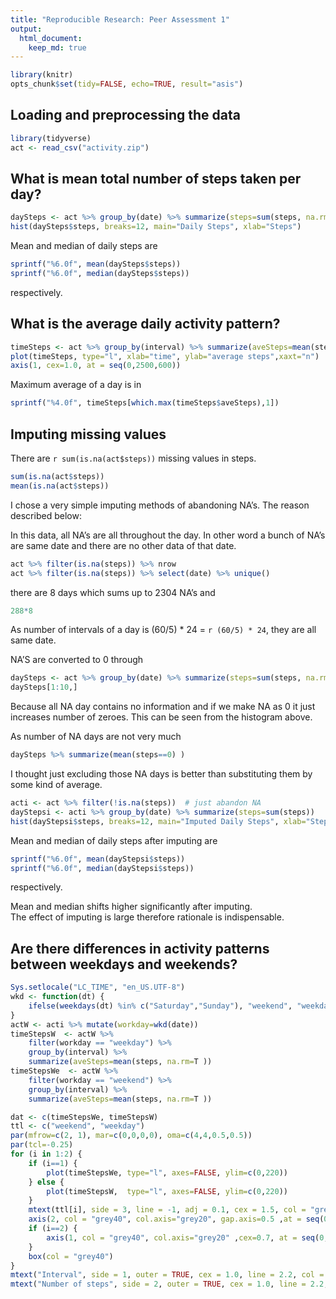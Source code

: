 ```yaml
---
title: "Reproducible Research: Peer Assessment 1"
output: 
  html_document:
    keep_md: true
---
```


```r
library(knitr)
opts_chunk$set(tidy=FALSE, echo=TRUE, result="asis")
```

## Loading and preprocessing the data
```r
library(tidyverse)
act <- read_csv("activity.zip")
```
## What is mean total number of steps taken per day?
```r
daySteps <- act %>% group_by(date) %>% summarize(steps=sum(steps, na.rm=T ))
hist(daySteps$steps, breaks=12, main="Daily Steps", xlab="Steps")
```  

Mean and median of daily steps are

```r
sprintf("%6.0f", mean(daySteps$steps))  
sprintf("%6.0f", median(daySteps$steps))
```
respectively.

## What is the average daily activity pattern?
```r
timeSteps <- act %>% group_by(interval) %>% summarize(aveSteps=mean(steps, na.rm=T ))
plot(timeSteps, type="l", xlab="time", ylab="average steps",xaxt="n")
axis(1, cex=1.0, at = seq(0,2500,600))
```

Maximum average of a day is in 
```r
sprintf("%4.0f", timeSteps[which.max(timeSteps$aveSteps),1])
```

## Imputing missing values

There are `r sum(is.na(act$steps))` missing values in steps.

```r
sum(is.na(act$steps))
mean(is.na(act$steps))
```

I chose a very simple imputing methods of abandoning NA's.
The reason described below:

In this data, all NA's are all throughout the day. In other word a bunch of NA's are same date and there are no other data of that date.

```r
act %>% filter(is.na(steps)) %>% nrow
act %>% filter(is.na(steps)) %>% select(date) %>% unique()
```

there are 8 days which sums up to 2304 NA's and 

```r
288*8
```

As number of intervals of a day is (60/5) * 24 = `r (60/5) * 24`, they are all same date.

NA'S are converted to 0 through
 
```r
daySteps <- act %>% group_by(date) %>% summarize(steps=sum(steps, na.rm=T ))
daySteps[1:10,]
```

Because all NA day contains no information and if we make NA as 0 it just increases number of zeroes. This can be seen from the histogram above.

As number of NA days are not very much

```r
daySteps %>% summarize(mean(steps==0) ) 
```
I thought just excluding those NA days is better than substituting them by some kind of average.

```r
acti <- act %>% filter(!is.na(steps))  # just abandon NA
dayStepsi <- acti %>% group_by(date) %>% summarize(steps=sum(steps))
hist(dayStepsi$steps, breaks=12, main="Imputed Daily Steps", xlab="Steps")

```

Mean and median of daily steps after imputing are

```r
sprintf("%6.0f", mean(dayStepsi$steps))  
sprintf("%6.0f", median(dayStepsi$steps))
```
respectively.

Mean and median shifts higher significantly after imputing.   
The effect of imputing is large therefore rationale is indispensable.

## Are there differences in activity patterns between weekdays and weekends?

```r
Sys.setlocale("LC_TIME", "en_US.UTF-8")
wkd <- function(dt) {
    ifelse(weekdays(dt) %in% c("Saturday","Sunday"), "weekend", "weekday")
}
actW <- acti %>% mutate(workday=wkd(date))
timeStepsW  <- actW %>%
    filter(workday == "weekday") %>%
    group_by(interval) %>%
    summarize(aveSteps=mean(steps, na.rm=T ))
timeStepsWe  <- actW %>%
    filter(workday == "weekend") %>%
    group_by(interval) %>%
    summarize(aveSteps=mean(steps, na.rm=T ))

dat <- c(timeStepsWe, timeStepsW)
ttl <- c("weekend", "weekday")
par(mfrow=c(2, 1), mar=c(0,0,0,0), oma=c(4,4,0.5,0.5))    
par(tcl=-0.25)
for (i in 1:2) {
    if (i==1) { 
        plot(timeStepsWe, type="l", axes=FALSE, ylim=c(0,220))
    } else {
        plot(timeStepsW,  type="l", axes=FALSE, ylim=c(0,220))
    }       
    mtext(ttl[i], side = 3, line = -1, adj = 0.1, cex = 1.5, col = "grey40")
    axis(2, col = "grey40", col.axis="grey20", gap.axis=0.5 ,at = seq(0,220,100))
    if (i==2) { 
        axis(1, col = "grey40", col.axis="grey20" ,cex=0.7, at = seq(0,2500,600))
    }       
    box(col = "grey40")
}
mtext("Interval", side = 1, outer = TRUE, cex = 1.0, line = 2.2, col = "grey20")   
mtext("Number of steps", side = 2, outer = TRUE, cex = 1.0, line = 2.2, col = "grey20")
```

